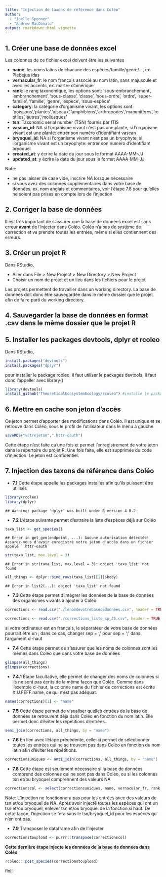 ```yaml
---
title: "Injection de taxons de référence dans Coléo"
author:
  - "Joelle Spooner"
  - "Andrew MacDonald"
output: rmarkdown::html_vignette
---
```



## 1. Créer une base de données excel
Les colonnes de ce fichier excel doivent être les suivantes

* **name**: les noms latins de chacune des espèces/famille/genre/..., ex. Plebejus idas
* **vernacular_fr**: le nom français associé au nom latin, sans majuscule et avec les accents, ex. martre d'amérique
* **rank**: le rang taxonomique, les options sont: 'sous-embranchement', 'embranchement', 'sous-classe', 'classe', 'sous-ordre', 'ordre', 'super-famille', 'famille', 'genre', 'espèce', 'sous-espèce'
* **category**: la catégorie d'organisme vivant, les options sont: 'poissons','plantes','oiseaux','amphibiens','arthropodes','mammifères','reptiles','autres','mollusques'
* **tsn**: Taxonomic serial number (TSN) fournis par ITIS
* **vascan_id**: NA si l'organisme vivant n'est pas une plante, si l'organisme vivant est une plante: entrer son numéro d'identifiant vascan
* **bryoquel_id**: NA si l'organisme vivant n'est pas un bryophyte, si l'organisme vivant est un bryophyte: entrer son numéro d'identifiant bryoquel
* **created_at**: y écrire la date du jour sous le format AAAA-MM-JJ
* **updated_at**: y écrire la date du jour sous le format AAAA-MM-JJ

Note:

* ne pas laisser de case vide, inscrire NA lorsque nécessaire
* si vous avez des colonnes supplémentaires dans votre base de données, ex. nom anglais et commentaires, voir l'étape 7.8 pour qu'elles ne soient pas prises en compte lors de l'injection

## 2. Corriger la base de données
Il est très important de s'assurer que la base de données excel est sans erreur **avant** de l'injecter dans Coléo. Coléo n'a pas de système de correction et va prendre toutes les entrées, même si elles contiennent des erreurs.


## 3. Créer un projet R
Dans RStudio,

* Aller dans File > New Project > New Directory > New Project
* Choisir un nom de projet et un lieu dans les fichiers pour le projet

Les projets permettent de travailler dans un working directory. La base de données doit donc être sauvegardée dans le même dossier que le projet afin de faire parti du working directory.

## 4. Sauvegarder la base de données en format .csv dans le même dossier que le projet R

## 5. Installer les packages devtools, dplyr et rcoleo
Dans RStudio,


```r
install.packages("devtools")
install.packages("dplyr")
```
pour installer le package rcoleo, il faut utiliser le packages devtools, il faut donc l'appeller avec library()


```r
library(devtools)
install_github("TheoreticalEcosystemEcology/rcoleo") #installe le package rcoleo à partir de github
```
## 6. Mettre en cache son jeton d'accès
Ce jeton permet d'apporter des modifications dans Coléo. Il est unique et se retrouve dans Coléo, sous le profil de l'utilisateur dans le menu à gauche.

```r
saveRDS("votrejeton",".httr-oauth")
```
Cette étape n'est faite qu'une fois et permet l'enregistrement de votre jeton dans le répertoire du projet R. Une fois faite, elle est supprimée du code d'injection. Le jeton est confidentiel.

## 7. Injection des taxons de référence dans Coléo

* **7.1** Cette étape appelle les packages installés afin qu'ils puissent être utilisés

```r
library(rcoleo)
library(dplyr)
```

```
## Warning: package 'dplyr' was built under R version 4.0.2
```
* **7.2** L'étape suivante permet d'extraire la liste d'espèces déjà sur Coléo

```r
taxa_list <- get_species()
```

```
## Error in get_gen(endpoint, ...): Aucune autorisation détectée! Assurez-vous d'avoir enregistré votre jeton d'accès dans un fichier appelé `.httr-oauth`
```

```r
str(taxa_list, max.level = 3)
```

```
## Error in str(taxa_list, max.level = 3): object 'taxa_list' not found
```

```r
all_things <- dplyr::bind_rows(taxa_list[[1]]$body)
```

```
## Error in list2(...): object 'taxa_list' not found
```
* **7.3** Cette étape permet d'intégrer les données de la base de données des organismes vivants à ajouter à Coléo

```r
corrections <- read.csv("./lenomdevotrebasededonnées.csv", header = TRUE, sep = ',', stringsAsFactors = FALSE, encoding = "UTF-8") #l'encoding UTF-8 permet de garder les accents
```

```r
corrections <- read.csv("./corrections_liste_sp_JS.csv", header = TRUE, sep = ',', stringsAsFactors = FALSE, encoding = "UTF-8")
```
si votre ordinateur est en français, le séparateur de votre base de données pourrait être un ; dans ce cas, changer sep = ',' pour sep = ';' dans l'argument ci-haut



* **7.4** Cette étape permet de s'assurer que les noms de colonnes sont les mêmes dans Coléo que dans votre base de données

```r
glimpse(all_things)
glimpse(corrections)
```
* **7.4.1** Étape facultative, elle permet de changer des noms de colonnes si ils ne sont pas écrits de la même façon que Coléo. Comme dans l'exemple ci-haut, la colonne name du fichier de corrections est écrite X.U.FEFF.name, ce qui n'est pas adéquat.

```r
names(corrections)[1] <- "name"
```
* **7.5** Cette étape permet de visualiser quelles entrées de la base de données se retrouvent déjà dans Coléo en fonction du nom latin. Elle permet donc d'éviter les répétitions d'entrées.

```r
semi_join(corrections, all_things, by = "name")
```
* **7.6** En lien avec l'étape précédente, celle-ci permet de sélectionner toutes les entrées qui ne se trouvent pas dans Coléo en fonction du nom latin afin d'éviter les répétitions.

```r
correctionsuniques <- anti_join(corrections, all_things, by = "name")
```

* **7.8** Cette étape est seulement nécessaire si la base de données comprend des colonnes qui ne sont pas dans Coléo, ou si les colonnes tsn et/ou bryoquel comprennent des valeurs NA

```r
correctionscol <- select(correctionsuniques, name, vernacular_fr, rank, category, tsn, vascan_id, bryoquel_id, created_at, updated_at)
```

Note: L'injection ne fonctionnera pas pour les entrées avec des valeurs de tsn et/ou bryoquel de NA. Après avoir injecté toutes les espèces qui ont un tsn et/ou bryoquel, enlever tsn et/ou bryoquel de la fonction si haut. De cette façon, l'injection se fera sans le tsn/bryoquel_id pour les espèces qui n'en ont pas.

* **7.9** Transposer le dataframe afin de l'injecter

```r
correctionstoupload <- purrr::transpose(correctionscol)
```

**Cette dernière étape injecte les données de la base de données dans Coléo**

```r
rcoleo:::post_species(correctionstoupload)
```

fini!

